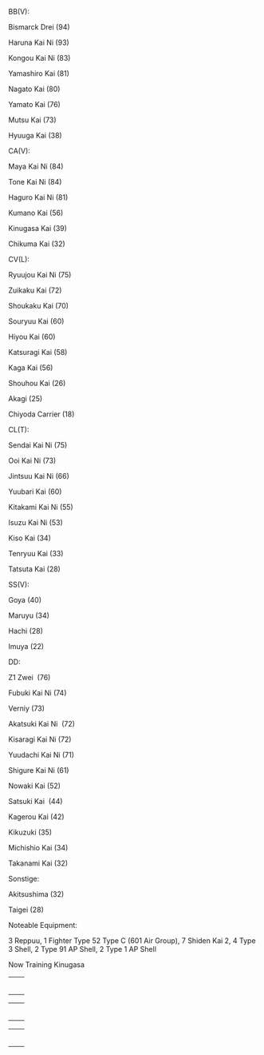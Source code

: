BB(V):

Bismarck Drei (94)

Haruna Kai Ni (93)

Kongou Kai Ni (83)

Yamashiro Kai (81)

Nagato Kai (80)

Yamato Kai (76)

Mutsu Kai (73)

Hyuuga Kai (38)

CA(V):

Maya Kai Ni (84)

Tone Kai Ni (84)

Haguro Kai Ni (81)

Kumano Kai (56)

Kinugasa Kai (39)

Chikuma Kai (32)

CV(L):

Ryuujou Kai Ni (75)

Zuikaku Kai (72)

Shoukaku Kai (70)

Souryuu Kai (60)

Hiyou Kai (60)

Katsuragi Kai (58)

Kaga Kai (56)

Shouhou Kai (26)

Akagi (25)

Chiyoda Carrier (18)

CL(T):

Sendai Kai Ni (75)

Ooi Kai Ni (73)

Jintsuu Kai Ni (66)

Yuubari Kai (60)

Kitakami Kai Ni (55)

Isuzu Kai Ni (53)

Kiso Kai (34)

Tenryuu Kai (33)

Tatsuta Kai (28)

SS(V):

Goya (40)

Maruyu (34)

Hachi (28)

Imuya (22)

DD:

Z1 Zwei  (76)

Fubuki Kai Ni (74)

Verniy (73)

Akatsuki Kai Ni  (72)

Kisaragi Kai Ni (72)

Yuudachi Kai Ni (71)

Shigure Kai Ni (61)

Nowaki Kai (52)

Satsuki Kai  (44)

Kagerou Kai (42)

Kikuzuki (35)

Michishio Kai (34)

Takanami Kai (32)

Sonstige:

Akitsushima (32)

Taigei (28)

Noteable Equipment:

3 Reppuu, 1 Fighter Type 52 Type C (601 Air Group), 7 Shiden Kai 2, 4 Type 3 Shell, 2 Type 91 AP Shell, 2 Type 1 AP Shell

Now Training Kinugasa
{|
| style="text-align: center; height: 35px;"|
| style="text-align: center; height: 35px;"|
|}
{|
| style="text-align: center; height: 35px;"|
| style="text-align: center; height: 35px;"|
|}
{|
| style="text-align: center; height: 35px;"|
| style="text-align: center; height: 35px;"|
|}<ac_metadata title="Ready for hard in Summer Event 2015?"> </ac_metadata>